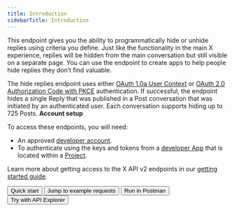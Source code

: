 ---
title: Introduction
sidebarTitle: Introduction
---


This endpoint gives you the ability to programmatically hide or unhide replies using criteria you define. Just like the functionality in the main X experience, replies will be hidden from the main conversation but still visible on a separate page. You can use the endpoint to create apps to help people hide replies they don’t find valuable.

The hide replies endpoint uses either [OAuth 1.0a User Context](/resources/fundamentals/authentication#oauth-1-0a-2) or [OAuth 2.0 Authorization Code with PKCE](resources/fundamentals/authentication#oauth-2-0-authorization-code-flow-with-pkce-2) authentication. If successful, the endpoint hides a single Reply that was published in a Post conversation that was initiated by an authenticated user. Each conversation supports hiding up to 725 Posts.
<Note>
**Account setup**

To access these endpoints, you will need:

* An approved [developer account](https://developer.x.com/en/portal/petition/essential/basic-info).
* To authenticate using the keys and tokens from a [developer App](/resources/fundamentals/developer-apps) that is located within a [Project](/resources/fundamentals/projects). 

Learn more about getting access to the X API v2 endpoints in our [getting started guide](/x-api/getting-started/getting-access).
</Note>
<div className="flex space-x-2">
<Button href="/x-api/posts/hide-replies/quickstart">
  Quick start
</Button>
<Button href="https://oauth-playground.glitch.me/?id=tweetsIdRetweetingUsers&params=%28%27query%21%28%29%7Ebody%21%27%27%7Epath%21%28%27id%21%271491487846623956993%27%29%29_">
  Jump to example requests
</Button>
<Button href="/x-api/posts/hide-replies">
  Run in Postman
</Button>
<Button href="https://developer.twitter.com/apitools/api?endpoint=%2F2%2Ftweets%2F%7Bid%7D%2Fhidden&method=put">
  Try with API Explorer
</Button>
</div>